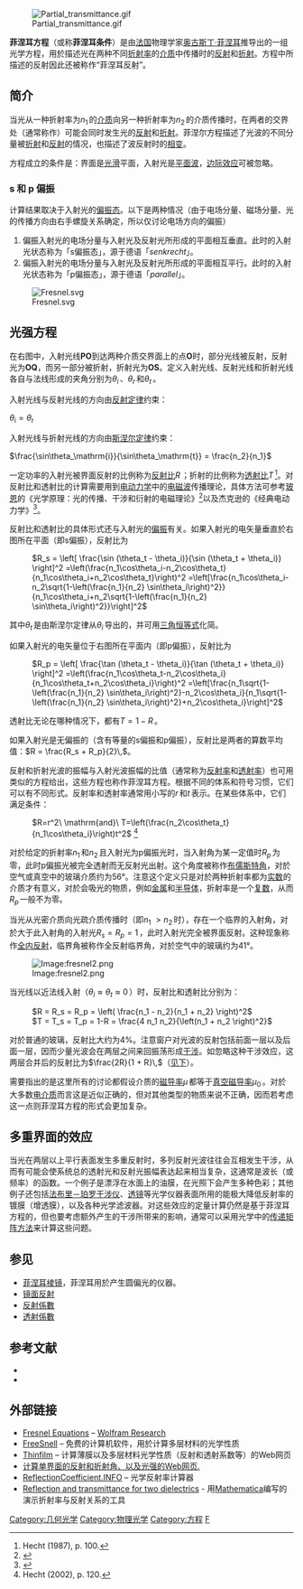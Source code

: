 {{NoteTA|G1=物理学}}
{{otheruses4|描述光在均一平面界面中的反射和折射的菲涅耳方程|光经过孔径的近场衍射|菲涅耳衍射|以菲涅耳命名的薄透镜工艺|菲涅耳透镜}}
[[File:Partial_transmittance.gif|thumb]]

'''菲涅耳方程'''（或称'''菲涅耳条件'''）是由[[法国|法国]]物理学家[[奥古斯丁·菲涅耳|奥古斯丁·菲涅耳]]推导出的一组光学方程，用於描述光在两种不同[[折射率|折射率]]的[[光學介質|介质]]中传播时的[[反射_(物理学)|反射]]和[[折射|折射]]。方程中所描述的反射因此还被称作“菲涅耳反射”。

==  简介 ==

当光从一种折射率为<math>n_1\,</math>的[[光學介質|介质]]向另一种折射率为<math>n_2\,</math>的介质传播时，在两者的交界处（通常称作{{le|物質的介面|Interface (matter)|界面}}）可能会同时发生光的[[反射_(物理学)|反射]]和[[折射|折射]]。菲涅尔方程描述了光波的不同分量被[[折射|折射]]和[[反射_(物理学)|反射]]的情况，也描述了波反射时的[[相变|相变]]。

方程成立的条件是：界面是[[光滑|光滑]]平面，入射光是[[平面波|平面波]]，[[边际效应|边际效应]]可被忽略。

=== s 和 p 偏振 ===
计算结果取决于入射光的[[偏振|偏振态]]。以下是两种情况（由于电场分量、磁场分量、光的传播方向由右手螺旋关系确定，所以仅讨论电场方向的偏振）
# 偏振入射光的电场分量与入射光及反射光所形成的平面相互垂直。此时的入射光状态称为「s偏振态」，源于德语「''senkrecht''」。
# 偏振入射光的电场分量与入射光及反射光所形成的平面相互平行。此时的入射光状态称为「p偏振态」，源于德语「''parallel''」。
[[File:Fresnel.svg|right]]

== 光强方程 ==
在右图中，入射光线'''PO'''到达两种介质交界面上的点'''O'''时，部分光线被反射，反射光为'''OQ'''，而另一部分被折射，折射光为'''OS'''。定义入射光线、反射光线和折射光线各自与法线形成的夹角分别为<math>\theta_i\,</math>、<math>\theta_r\,</math>和<math>\theta_t\,</math>。

入射光线与反射光线的方向由[[反射定律|反射定律]]约束：

<math>\theta_\mathrm{i} = \theta_\mathrm{r}</math>

入射光线与折射光线的方向由[[斯涅尔定律|斯涅尔定律]]约束：

<math>\frac{\sin\theta_\mathrm{i}}{\sin\theta_\mathrm{t}} = \frac{n_2}{n_1}</math>

一定功率的入射光被界面反射的比例称为[[反射_(物理学)|反射比]]<math>R\,</math>；折射的比例称为[[透射|透射比]]<math>T\,</math><ref>Hecht (1987), p. 100.</ref>。对反射比和透射比的计算需要用到[[电动力学|电动力学]]中的[[电磁波|电磁波]]传播理论，具体方法可参考[[玻恩|玻恩]]的《光学原理：光的传播、干涉和衍射的电磁理论》<ref>{{cite book| author= Max Born| coauthors= Emil Wolf| title= Principles of Optics: Electromagnetic Theory of Propagation, Interference and Diffraction of Light (7th Edition) (Hardcover)| url= http://www.amazon.com/Principles-Optics-Electromagnetic-Propagation-Interference/dp/0521642221/ref=pd_cp_b_0?pf_rd_p=413864201&pf_rd_s=center-41&pf_rd_t=201&pf_rd_i=0521639212&pf_rd_m=ATVPDKIKX0DER&pf_rd_r=0FGDZA7J7DF3Y90YVXE1| date= October 13, 1999| publisher= Cambridge University Press| isbn= 0521642221| pages= 334| access-date= 2010-01-13| archive-date= 2021-02-20| archive-url= https://web.archive.org/web/20210220055330/https://www.amazon.com/Principles-Optics-Electromagnetic-Propagation-Interference/dp/0521642221/ref=pd_cp_b_0?pf_rd_p=413864201&pf_rd_s=center-41&pf_rd_t=201&pf_rd_i=0521639212&pf_rd_m=ATVPDKIKX0DER&pf_rd_r=0FGDZA7J7DF3Y90YVXE1| dead-url= no}}</ref>以及杰克逊的《经典电动力学》<ref>{{cite book | author = Jackson, J D | title=Classical Electrodynamics (3rd) | location =New York | publisher=Wiley | year = 1999 | id=ISBN ISBN 0-471-30932-X }}</ref>。

反射比和透射比的具体形式还与入射光的[[偏振|偏振]]有关。如果入射光的电矢量垂直於右图所在平面（即s偏振），反射比为

<!----EDIT WITH CARE! There are different forms of the equations, and what is here may not match *your* book, and yet may be correct---->
: <math>R_s = \left[ \frac{\sin (\theta_t - \theta_i)}{\sin (\theta_t + \theta_i)} \right]^2
=\left(\frac{n_1\cos\theta_i-n_2\cos\theta_t}{n_1\cos\theta_i+n_2\cos\theta_t}\right)^2
=\left[\frac{n_1\cos\theta_i-n_2\sqrt{1-\left(\frac{n_1}{n_2} \sin\theta_i\right)^2}}{n_1\cos\theta_i+n_2\sqrt{1-\left(\frac{n_1}{n_2} \sin\theta_i\right)^2}}\right]^2</math>

其中<math>\theta_t\,</math>是由斯涅尔定律从<math>\theta_i\,</math>导出的，并可用[[三角恒等式|三角恒等式]]化简。

如果入射光的电矢量位于右图所在平面内（即p偏振），反射比为

<!----EDIT WITH CARE! There are different forms of the equations, and what is here may not match *your* book, and yet may be correct---->
: <math>R_p = \left[ \frac{\tan (\theta_t - \theta_i)}{\tan (\theta_t + \theta_i)} \right]^2
=\left(\frac{n_1\cos\theta_t-n_2\cos\theta_i}{n_1\cos\theta_t+n_2\cos\theta_i}\right)^2
=\left[\frac{n_1\sqrt{1-\left(\frac{n_1}{n_2} \sin\theta_i\right)^2}-n_2\cos\theta_i}{n_1\sqrt{1-\left(\frac{n_1}{n_2} \sin\theta_i\right)^2}+n_2\cos\theta_i}\right]^2</math>

透射比无论在哪种情况下，都有<math>T = 1 - R\,</math>。

如果入射光是无偏振的（含有等量的s偏振和p偏振），反射比是两者的算数平均值：<math>R = \frac{R_s + R_p}{2}\,</math>。

反射和折射光波的振幅与入射光波振幅的比值（通常称为[[反射率|反射率]]和[[透射率|透射率]]）也可用类似的方程给出，这些方程也称作菲涅耳方程。根据不同的体系和符号习惯，它们可以有不同形式。反射率和透射率通常用小写的<math>r\,</math>和<math>t\,</math>表示。在某些体系中，它们满足条件：

: <math>R=r^2\ \mathrm{and}\ T=\left(\frac{n_2\cos\theta_t}{n_1\cos\theta_i}\right)t^2</math> <ref>Hecht (2002), p. 120.</ref> 

对於给定的折射率<math>n_1\,</math>和<math>n_2\,</math>且入射光为p偏振光时，当入射角为某一定值时<math>R_p\,</math>为零，此时p偏振光被完全透射而无反射光出射。这个角度被称作[[布儒斯特角|布儒斯特角]]，对於空气或真空中的玻璃介质约为56°。注意这个定义只是对於两种折射率都为[[实数|实数]]的介质才有意义，对於会吸光的物质，例如[[金属|金属]]和[[半导体|半导体]]，折射率是一个[[复数_(数学)|复数]]，从而<math>R_p\,</math>一般不为零。

当光从光密介质向光疏介质传播时（即<math>n_1\ > n_2\,</math>时），存在一个临界的入射角，对於大于此入射角的入射光<math>R_s = R_p = 1\,</math>，此时入射光完全被界面反射。这种现象称作[[全内反射|全内反射]]，临界角被称作全反射临界角，对於空气中的玻璃约为41°。

[[Image:fresnel2.png|Image:fresnel2.png]]

当光线以近法线入射（<math>\theta_i \approx \theta_t \approx 0\,</math>）时，反射比和透射比分别为：

: <math>R = R_s = R_p = \left( \frac{n_1 - n_2}{n_1 + n_2} \right)^2</math> 
: <math>T = T_s = T_p = 1-R = \frac{4 n_1 n_2}{\left(n_1 + n_2 \right)^2} </math>

对於普通的玻璃，反射比大约为4%。注意窗户对光波的反射包括前面一层以及后面一层，因而少量光波会在两层之间来回振荡形成[[干涉_(物理学)|干涉]]。如忽略这种干涉效应，这两层合并后的反射比为<math>\frac{2R}{1 + R}\,</math>（[[菲涅耳方程#多重界面的效应|见下]]）。

需要指出的是这里所有的讨论都假设介质的[[磁导率|磁导率]]<math>\mu\,</math>都等于[[真空磁导率|真空磁导率]]<math>\mu_0\,</math>。对於大多数[[电介质|电介质]]而言这是近似正确的，但对其他类型的物质来说不正确，因而若考虑这一点则菲涅耳方程的形式会更加复杂。

== 多重界面的效应 ==
{{details|传递矩阵方法 (光学)}}

当光在两层以上平行表面发生多重反射时，多列反射光波往往会互相发生干涉，从而有可能会使系统总的透射光和反射光振幅表达起来相当复杂，这通常是波长（或频率）的函数。一个例子是漂浮在水面上的油膜，在光照下会产生多种色彩；其他例子还包括[[法布里－珀罗干涉仪|法布里－珀罗干涉仪]]、[[透镜|透镜]]等光学仪器表面所用的能极大降低反射率的镀膜（增透膜），以及各种光学滤波器。对这些效应的定量计算仍然是基于菲涅耳方程的，但也要考虑额外产生的干涉所带来的影响，通常可以采用光学中的[[传递矩阵方法_(光学)|传递矩阵方法]]来计算这些问题。

== 参见 ==
*[[菲涅耳棱镜|菲涅耳棱镜]]，菲涅耳用於产生圆偏光的仪器。
*[[镜面反射_(物理)|镜面反射]]
*[[反射係數|反射係數]]
*[[透射係數|透射係數]]

== 参考文献 ==
<references/>
*{{cite book | first=Eugene|last=Hecht|year=1987|title=Optics| url=https://archive.org/details/optics0000hech|edition=2nd |publisher=Addison Wesley|isbn=0-201-11609-X}}
*{{cite book | first=Eugene|last=Hecht|year=2002|title=Optics|edition=4th |publisher=Addison Wesley|isbn=0-321-18878-0}}

== 外部链接 ==
*[http://scienceworld.wolfram.com/physics/FresnelEquations.html Fresnel Equations] {{Wayback|url=http://scienceworld.wolfram.com/physics/FresnelEquations.html |date=20060427054451 }} – [[Wolfram_Research|Wolfram Research]]
*[http://people.csail.mit.edu/jaffer/FreeSnell FreeSnell] {{Wayback|url=http://people.csail.mit.edu/jaffer/FreeSnell |date=20081218072158 }} – 免费的计算机软件，用於计算多层材料的光学性质
*[http://thinfilm.hansteen.net/ Thinfilm] {{Wayback|url=http://thinfilm.hansteen.net/ |date=20100116002513 }} – 计算薄膜以及多层材料光学性质（反射和透射系数等）的Web网页
*[http://www.calctool.org/CALC/phys/optics/reflec_refrac 计算单界面的反射和折射角、以及光强的Web网页.] {{Wayback|url=http://www.calctool.org/CALC/phys/optics/reflec_refrac |date=20100116125116 }}
*[https://web.archive.org/web/20151118063203/http://reflectioncoefficient.info/ ReflectionCoefficient.INFO] – 光学反射率计算器
*[http://wm.eecs.umich.edu/webMathematica/eecs434/f08/ideliz/final.jsp Reflection and transmittance for two dielectrics ]{{dead link|date=十月 2017 |bot=InternetArchiveBot }} - 用[[Mathematica|Mathematica]]编写的演示折射率与反射关系的工具
{{光学}}
{{DEFAULTSORT:F}}
[[Category:几何光学|Category:几何光学]]
[[Category:物理光学|Category:物理光学]]
[[Category:方程|Category:方程]]
[[Category:偏振|F]]